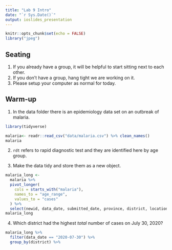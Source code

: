 ```yaml
---
title: "Lab 9 Intro"
date: "`r Sys.Date()`"
output: ioslides_presentation
---
```


```r
knitr::opts_chunk$set(echo = FALSE)
library("jpeg")
```

## Seating
1. If you already have a group, it will be helpful to start sitting next to each other.
2. If you don't have a group, hang tight we are working on it.
3. Please setup your computer as normal for today.

## Warm-up
1. In the data folder there is an epidemiology data set on an outbreak of malaria.
```r
library(tidyverse)
```
```r
malaria<- readr::read_csv("data/malaria.csv") %>% clean_names()
malaria
```

2. `rdt` refers to rapid diagnostic test and they are identified here by age group.


3. Make the data tidy and store them as a new object.
```r
malaria_long <- 
  malaria %>% 
  pivot_longer(
    cols = starts_with("malaria"),
    names_to = "age_range",
    values_to = "cases"
  ) %>% 
  select(newid, data_date, submitted_date, province, district, location_name, age_range, cases)
malaria_long
```

4. Which district had the highest *total* number of cases on July 30, 2020?

```r
malaria_long %>% 
  filter(data_date == "2020-07-30") %>%
  group_by(district) %>% 

```

